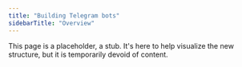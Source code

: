 ```yaml
---
title: "Building Telegram bots"
sidebarTitle: "Overview"
---
```


This page is a placeholder, a stub. It's here to help visualize the new structure, but it is temporarily devoid of content.
